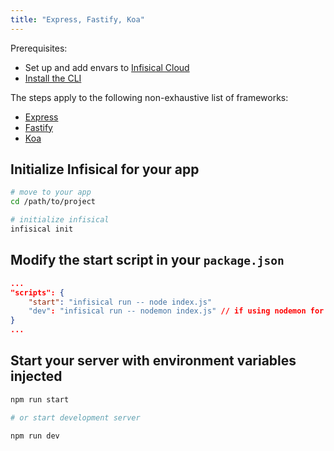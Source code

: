 ```yaml
---
title: "Express, Fastify, Koa"
---
```


Prerequisites:

- Set up and add envars to [Infisical Cloud](https://app.infisical.com)
- [Install the CLI](/cli/overview)

The steps apply to the following non-exhaustive list of frameworks:

- [Express](https://expressjs.com)
- [Fastify](https://www.fastify.io)
- [Koa](https://koajs.com)

## Initialize Infisical for your app

```bash
# move to your app
cd /path/to/project

# initialize infisical
infisical init
```

## Modify the start script in your `package.json`

```json
...
"scripts": {
    "start": "infisical run -- node index.js"
    "dev": "infisical run -- nodemon index.js" // if using nodemon for dev
}
...
```

## Start your server with environment variables injected

```bash
npm run start

# or start development server

npm run dev
```
